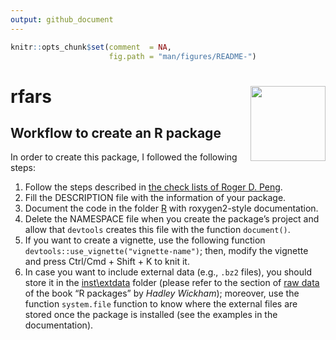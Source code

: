 ```yaml
---
output: github_document
---
```


<!-- 
  README.md is generated from README.Rmd, so you should edit that file.
-->

```r
knitr::opts_chunk$set(comment  = NA,
                      fig.path = "man/figures/README-")
```

# rfars <img src="man/figures/logo.png" align="right" width="120"/>

## Workflow to create an R package

In order to create this package, I followed the following steps:

1. Follow the steps described in [the check lists of Roger D. Peng](https://github.com/rdpeng/daprocedures/blob/master/README.md).
2. Fill the DESCRIPTION file with the information of your package.
3. Document the code in the folder [R](./R) with roxygen2-style documentation.
4. Delete the NAMESPACE file when you create the package's project and allow that `devtools` creates this file with the function `document()`.
5. If you want to create a vignette, use the following function `devtools::use_vignette("vignette-name")`; then, modify the vignette and press Ctrl/Cmd + Shift + K to knit it.
6. In case you want to include external data (e.g., `.bz2` files), you should store it in the [inst\\extdata](.\inst\extdata) folder (please refer to the section of [raw data](http://r-pkgs.had.co.nz/data.html#data-extdata) of the book "R packages" by *Hadley Wickham*); moreover, use the function `system.file` function to know where the external files are stored once the package is installed (see the examples in the documentation).
